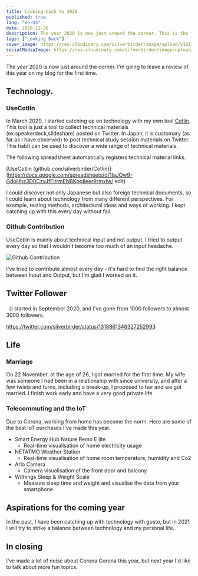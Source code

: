 ```yaml
---
title: Looking back to 2020
published: true
lang: "en-US"
date: 2020-12-30
description: The year 2020 is now just around the corner. This is the first time I'm blogging about my year in review.
tags: ["Looking Back"]
cover_image: https://res.cloudinary.com/silverbirder/image/upload/v1611128736/silver-birder.github.io/assets/logo.png
socialMediaImage: https://res.cloudinary.com/silverbirder/image/upload/v1611128736/silver-birder.github.io/assets/logo.png
---
```



The year 2020 is now just around the corner. I'm going to leave a review of this year on my blog for the first time.

## Technology.

### UseCotlin

In March 2020, I started catching up on technology with my own tool [Cotlin](https://github.com/silverbirder/Cotlin). This tool is just a tool to collect technical materials (ex.speakerdeck,slideshare) posted on Twitter. In Japan, it is customary (as far as I have observed) to post technical study session materials on Twitter.
This habit can be used to discover a wide range of technical materials.

The following spreadsheet automatically registers technical material links.

[UseCotlin (github.com/silverbirder/Cotlin)](https://docs.google.com/spreadsheets/d/1IaJOw9-GdoHhz3D0CzvJfFitrmEN8KpgIleer9rmxiw/ edit)

I could discover not only Japanese but also foreign technical documents, so I could learn about technology from many different perspectives. For example, testing methods, architectural ideas and ways of working. I kept catching up with this every day without fail.

### Github Contribution

UseCotlin is mainly about technical input and not output. I tried to output every day so that I wouldn't become too much of an input headache.

<Image
  src="https://res.cloudinary.com/silverbirder/image/upload/v1614431446/silver-birder.github.io/blog/Github_Contribution.png"
  width={1200}
  height={216}
  layout="constrained"
  alt="Github Contribution"
/>

I've tried to contribute almost every day - it's hard to find the right balance between Input and Output, but I'm glad I worked on it.

## Twitter Follower

（I started in September 2020, and I've gone from 1000 followers to almost 3000 followers.

https://twitter.com/silverbirder/status/1318861346327252993

## Life

### Marriage

On 22 November, at the age of 26, I got married for the first time.
My wife was someone I had been in a relationship with since university, and after a few twists and turns, including a break-up, I proposed to her and we got married. I finish work early and have a very good private life.

### Telecommuting and the IoT

Due to Corona, working from home has become the norm. Here are some of the best IoT purchases I've made this year.

- Smart Energy Hub Nature Remo E lite
  - Real-time visualisation of home electricity usage
- NETATMO Weather Station.
  - Real-time visualisation of home room temperature, humidity and Co2
- Arlo Camera
  - Camera visualisation of the front door and balcony
- Withings Sleep & Weight Scale
  - Measure sleep time and weight and visualise the data from your smartphone

## Aspirations for the coming year

In the past, I have been catching up with technology with gusto, but in 2021 I will try to strike a balance between technology and my personal life.

## In closing

I've made a lot of noise about Corona Corona this year, but next year I'd like to talk about more fun topics.
